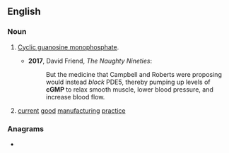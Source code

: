 ==English==
{{wikipedia}}

===Noun===
{{en-noun|-|s}}

# {{lb|en|uncountable}} [[cyclic guanosine monophosphate|Cyclic guanosine monophosphate]].
#*'''2017''', David Friend, ''The Naughty Nineties'':
#*:But the medicine that Campbell and Roberts were proposing would instead ''block'' PDE5, thereby pumping up levels of '''cGMP''' to relax smooth muscle, lower blood pressure, and increase blood flow.
# {{lb|en|countable|uncountable}} [[current]] [[good]] [[manufacturing]] [[practice]]

===Anagrams===
* {{anagrams|en|CGPM|PGmc.}}